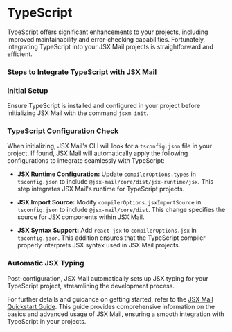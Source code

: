 
# TypeScript

TypeScript offers significant enhancements to your projects, including improved maintainability and error-checking capabilities. Fortunately, integrating TypeScript into your JSX Mail projects is straightforward and efficient.

### Steps to Integrate TypeScript with JSX Mail

<Steps>

### Initial Setup

Ensure TypeScript is installed and configured in your project before initializing JSX Mail with the command `jsxm init`.

### TypeScript Configuration Check

When initializing, JSX Mail's CLI will look for a `tsconfig.json` file in your project. If found, JSX Mail will automatically apply the following configurations to integrate seamlessly with TypeScript:

- **JSX Runtime Configuration:** Update `compilerOptions.types` in `tsconfig.json` to include `@jsx-mail/core/dist/jsx-runtime/jsx`. This step integrates JSX Mail's runtime for TypeScript projects.

- **JSX Import Source:** Modify `compilerOptions.jsxImportSource` in `tsconfig.json` to include `@jsx-mail/core/dist`. This change specifies the source for JSX components within JSX Mail.

- **JSX Syntax Support:** Add `react-jsx` to `compilerOptions.jsx` in `tsconfig.json`. This addition ensures that the TypeScript compiler properly interprets JSX syntax used in JSX Mail projects.

### Automatic JSX Typing

Post-configuration, JSX Mail automatically sets up JSX typing for your TypeScript project, streamlining the development process.

</Steps>

For further details and guidance on getting started, refer to the [JSX Mail Quickstart Guide](/docs). This guide provides comprehensive information on the basics and advanced usage of JSX Mail, ensuring a smooth integration with TypeScript in your projects.